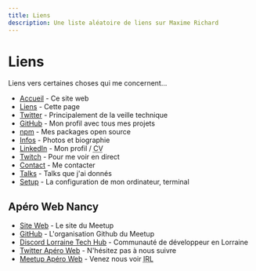 ```yaml
---
title: Liens
description: Une liste aléatoire de liens sur Maxime Richard
---
```


# Liens

Liens vers certaines choses qui me concernent...

-   [Accueil](https://maximerichard.dev/) - Ce site web
-   [Liens](/liens) - Cette page
-   [Twitter](https://twitter.com/rmaximedev/) - Principalement de la veille technique
-   [GitHub](https://github.com/zyhou/) - Mon profil avec tous mes projets
-   [npm](https://www.npmjs.com/~zyhou) - Mes packages open source
-   [Infos](/infos) - Photos et biographie
-   [LinkedIn](https://www.linkedin.com/in/maximerichard9/) - Mon profil / <abbr title="Curriculum vitæ">CV</abbr>
-   [Twitch](https://www.twitch.tv/zyhou) - Pour me voir en direct
-   [Contact](/contact) - Me contacter
-   [Talks](https://github.com/zyhou/talks) - Talks que j'ai donnés
-   [Setup](/setup) - La configuration de mon ordinateur, terminal

## Apéro Web Nancy

-   [Site Web](https://aperowebnancy.netlify.app/) - Le site du Meetup
-   [GitHub](https://github.com/aperowebnancy) - L'organisation Github du Meetup
-   [Discord Lorraine Tech Hub](https://discord.gg/Q8X8Bxq) - Communauté de développeur en Lorraine
-   [Twitter Apéro Web](https://twitter.com/AperoWebNancy) - N'hésitez pas à nous suivre
-   [Meetup Apéro Web](https://www.meetup.com/fr-FR/Aperos-Web-Nancy/) - Venez nous voir <abbr title="In Real Life">IRL</abbr>
